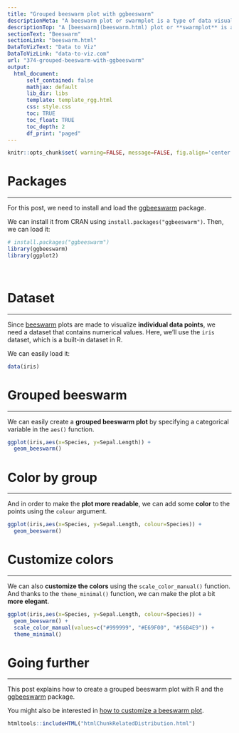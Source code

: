 ```yaml
---
title: "Grouped beeswarm plot with ggbeeswarm"
descriptionMeta: "A beeswarm plot or swarmplot is a type of data visualization that displays individual data points in a way that they don't overlap, resulting in a **swarming** effect that resembles a swarm of bees.<br>In this post, we'll see how to create a basic beeswarm plot in R using the ggbeeswarm package."
descriptionTop: "A [beeswarm](beeswarm.html) plot or **swarmplot** is a type of data visualization that displays individual data points in a way that they **don't overlap**, resulting in a **swarming** effect that resembles a swarm of bees.<br>In this post, we'll see how to create a basic beeswarm plot in R using the [ggbeeswarm](package/ggbeeswarm.html) package."
sectionText: "Beeswarm"
sectionLink: "beeswarm.html"
DataToVizText: "Data to Viz"
DataToVizLink: "data-to-viz.com"
url: "374-grouped-beeswarm-with-ggbeeswarm"
output:
  html_document:
      self_contained: false    
      mathjax: default
      lib_dir: libs
      template: template_rgg.html
      css: style.css
      toc: TRUE
      toc_float: TRUE
      toc_depth: 2
      df_print: "paged"
---
```



```r
knitr::opts_chunk$set( warning=FALSE, message=FALSE, fig.align='center')
```

<div class="container">


# Packages
***

For this post, we need to install and load the [ggbeeswarm](package/ggbeeswarm.html) package. 

We can install it from CRAN using `install.packages("ggbeeswarm")`. Then, we can load it:

```r
# install.packages("ggbeeswarm")
library(ggbeeswarm)
library(ggplot2)
```

<br/>


# Dataset
***

Since [beeswarm](beeswarm.html) plots are made to visualize **individual data points**, we need a dataset that contains numerical values. Here, we'll use the `iris` dataset, which is a built-in dataset in R.

We can easily load it:

```r
data(iris)
```



# Grouped beeswarm
***

We can easily create a **grouped beeswarm plot** by specifying a categorical variable in the `aes()` function.


```r
ggplot(iris,aes(x=Species, y=Sepal.Length)) +
  geom_beeswarm()
```



# Color by group
***

And in order to make the **plot more readable**, we can add some **color** to the points using the `colour` argument.

```r
ggplot(iris,aes(x=Species, y=Sepal.Length, colour=Species)) +
  geom_beeswarm()
```



# Customize colors
***

We can also **customize the colors** using the `scale_color_manual()` function. And thanks to the `theme_minimal()` function, we can make the plot a bit **more elegant**.

```r
ggplot(iris,aes(x=Species, y=Sepal.Length, colour=Species)) +
  geom_beeswarm() +
  scale_color_manual(values=c("#999999", "#E69F00", "#56B4E9")) +
  theme_minimal()
```



# Going further
***
This post explains how to create a grouped beeswarm plot with R and the [ggbeeswarm](package/ggbeeswarm.html) package.

You might also be interested in [how to customize a beeswarm plot](373-basic-beeswarm-with-ggbeeswarm.html).






```r
htmltools::includeHTML("htmlChunkRelatedDistribution.html")
```
